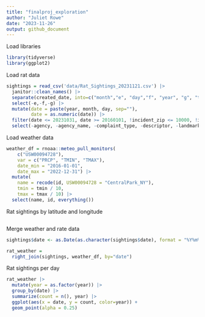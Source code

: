 ```yaml
---
title: "finalproj_exploration"
author: "Juliet Rowe"
date: "2023-11-26"
output: github_document
---
```


Load libraries
```r
library(tidyverse)
library(ggplot2)

```

Load rat data
```r
sightings = read_csv('data/Rat_Sightings_20231121.csv') |> 
  janitor::clean_names() |> 
  separate(created_date, into=c("month","e", "day","f", "year", "g", "time"), sep=c(2,3,5,6,10,11)) |> 
  select(-e,-f,-g) |> 
  mutate(date = paste(year, month, day, sep=""), 
         date = as.numeric(date)) |>  
  filter(date <= 20231031, date >= 20160101, !incident_zip <= 10000, !incident_zip >11697, !borough %in% c("Unspecified", NA)) |> 
  select(-agency, -agency_name, -complaint_type, -descriptor, -landmark, -facility_type, -park_facility_name, -vehicle_type, -taxi_company_borough, -taxi_pick_up_location, -bridge_highway_name, -road_ramp, -bridge_highway_segment, -bridge_highway_direction) |> select(unique_key, date, year, month, day, everything())
```


Load weather data
```r
weather_df = rnoaa::meteo_pull_monitors(
    c("USW00094728"),
    var = c("PRCP", "TMIN", "TMAX"), 
    date_min = "2016-01-01",
    date_max = "2022-12-31") |>
  mutate(
    name = recode(id, USW00094728 = "CentralPark_NY"),
    tmin = tmin / 10,
    tmax = tmax / 10) |>
  select(name, id, everything())
```



Rat sightings by latitude and longitude
```r

```

Merge weather and rate data
```r
sightings$date <- as.Date(as.character(sightings$date), format = "%Y%m%d")

rat_weather =
  right_join(sightings, weather_df, by="date")
```

Rat sightings per day
```r
rat_weather |>
  mutate(year = as.factor(year)) |>
  group_by(date) |>
  summarize(count = n(), year) |>  
  ggplot(aes(x = date, y = count, color=year)) +
  geom_point(alpha = 0.25) 
```

